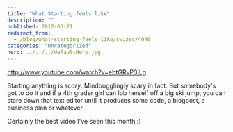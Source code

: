 ```yaml
---
title: "What Starting feels like"
description: ""
published: 2012-03-21
redirect_from:
  - /blog/what-starting-feels-like/swizec/4040
categories: "Uncategorized"
hero: ../../../defaultHero.jpg
---
```


http://www.youtube.com/watch?v=ebtGRvP3ILg

Starting anything is _scary_. Mindbogglingly scary in fact. But somebody's got to do it and if a 4th grader girl can lob herself off a big ski jump, you can stare down that text editor until it produces some code, a blogpost, a business plan or whatever.

Certainly the best video I've seen this month :)
